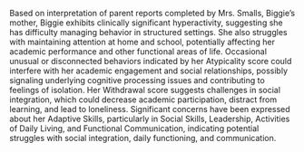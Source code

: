 Based on interpretation of parent reports completed by Mrs. Smalls,
Biggie's mother, Biggie exhibits clinically significant hyperactivity,
suggesting she has difficulty managing behavior in structured settings. She also
struggles with maintaining attention at home and school, potentially affecting
her academic performance and other functional areas of life. Occasional unusual
or disconnected behaviors indicated by her Atypicality score could interfere
with her academic engagement and social relationships, possibly signaling
underlying cognitive processing issues and contributing to feelings of
isolation. Her Withdrawal score suggests challenges in social integration, which
could decrease academic participation, distract from learning, and lead to
loneliness. Significant concerns have been expressed about her Adaptive Skills,
particularly in Social Skills, Leadership, Activities of Daily Living, and
Functional Communication, indicating potential struggles with social
integration, daily functioning, and communication.

